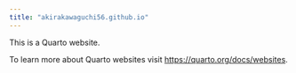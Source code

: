 ```yaml
---
title: "akirakawaguchi56.github.io"
---
```


This is a Quarto website.

To learn more about Quarto websites visit <https://quarto.org/docs/websites>.
